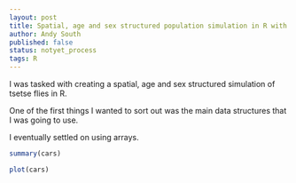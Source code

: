 ```yaml
---
layout: post
title: Spatial, age and sex structured population simulation in R with arrays
author: Andy South
published: false
status: notyet_process
tags: R 
---
```


I was tasked with creating a spatial, age and sex structured simulation of tsetse flies in R.

One of the first things I wanted to sort out was the main data structures that I was going to use.

I eventually settled on using arrays.

```r
summary(cars)
```



```r
plot(cars)
```

